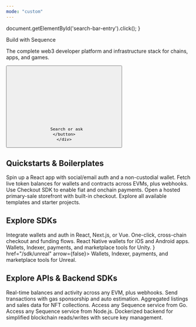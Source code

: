 ---
mode: "custom"
---


  document.getElementById('search-bar-entry').click();
}


<div className="relative w-full flex items-center justify-center" style={{ height: '26rem', overflow: 'hidden'}}>
  <div className="absolute inset-0 z-0 flex items-center bg-matrix-dark mix-blend-normal">
    <div style={{ height: '100%', width: '100%', maxHeight: '465px' }} />
  </div>
  <div className="relative z-10" style={{ position: 'absolute', textAlign: 'center', padding: '0 1rem' }}>
    <div
      className="text-white dark:text-gray-200"
      style={{
       fontWeight: '600',
       fontSize: '42px',
       margin: '0',
       marginBottom: '1.5rem'
      }}
    >
      Build with Sequence
    </div>
    <p
      className="text-gray-200 dark:text-gray-200"
      style={{
        margin: '0 auto',
        marginBottom: '2rem',
        fontWeight: '500',
        fontSize: '24px',
        maxWidth: '42rem',
        textAlign: 'center'
      }}
    >
      The complete web3 developer platform and infrastructure stack for chains, apps, and games.
    </p>
    <div className="flex items-center justify-center">
    <button
      type="button"
      className="hidden w-full lg:flex items-center text-sm leading-6 rounded-lg py-1.5 pl-2.5 pr-3 shadow-sm text-gray-400 dark:text-white/50 bg-background-light dark:bg-background-dark dark:brightness-[1.1] dark:ring-1 dark:hover:brightness-[1.25] ring-1 ring-gray-400/20 hover:ring-gray-600/25 dark:ring-gray-600/30 dark:hover:ring-gray-500/30 focus:outline-primary"
      id="home-search-entry"
      style={{
        maxWidth: '28rem',
      }}
      onClick={openSearch}
    >
      <svg
        className="h-4 w-4 ml-1.5 flex-none bg-gray-500 hover:bg-gray-600 dark:bg-white/50 dark:hover:bg-white/70"
        style={{
        marginRight: '0.5rem',
         maskImage:
           'url("https://mintlify.b-cdn.net/v6.5.1/solid/magnifying-glass.svg")',
         maskRepeat: 'no-repeat',
         maskPosition: 'center center',
        }}
      />

      Search or ask
    </button>
    </div>
  </div>
</div>
<div
  style={{marginTop: '2rem', marginBottom: '8rem', maxWidth: '70rem', marginLeft: 'auto',
  marginRight: 'auto', paddingLeft: '1.25rem',
  paddingRight: '1.25rem' }}
>

<h2 className="text-center text-white dark:text-gray-200 text-4xl font-bold mb-8" style={{ fontSize: '1.5rem', marginTop: '6rem', marginBottom: '2.5rem' }}>
Quickstarts & Boilerplates
</h2>
<CardGroup cols={3}>
  <Card title="Create your first wallet" icon="wallet" href="/sdk/web" arrow={false}>
    Spin up a React app with social/email auth and a non-custodial wallet.
  </Card>
  <Card title="Query real-time balances with Indexer" icon="database" href="/api-references/indexer" arrow={false}>
    Fetch live token balances for wallets and contracts across EVMs, plus webhooks.
  </Card>
  <Card title="Integrate drop-in web3 checkout" icon="credit-card" href="/solutions/payments" arrow={false}>
    Use Checkout SDK to enable fiat and onchain payments.
  </Card>
  <Card title="Launch a Shop to sell NFTs" icon="store" href="/solutions/payments/marketplace/overview" arrow={false}>
    Open a hosted primary-sale storefront with built-in checkout.
  </Card>
  <Card title="Browse all boilerplates" icon="grid" href="/guides/template-overview" arrow={false}>
    Explore all available templates and starter projects.
  </Card>
</CardGroup>

<h2 className="text-center text-white dark:text-gray-200 text-4xl font-bold mb-8" style={{ fontSize: '1.5rem', marginTop: '6rem', marginBottom: '2.5rem' }}>
Explore SDKs
</h2>
<CardGroup cols={3}>
  <Card title="Web SDK" icon="code" href="/sdk/web" arrow={false}>
    Integrate wallets and auth in React, Next.js, or Vue.
  </Card>
  <Card title="Payments SDK" icon="arrows-rotate" href="/solutions/payments" arrow={false}>
    One-click, cross-chain checkout and funding flows.
  </Card>
  <Card title="Mobile SDK" icon="mobile" href="/sdk/mobile" arrow={false}>
    React Native wallets for iOS and Android apps.
  </Card>
  <Card title="Unity SDK" icon="unity" href="/sdk/unity" arrow={false}>
    Wallets, Indexer, payments, and marketplace tools for Unity.
  </Card>
  <Card title="Unreal SDK" icon={<svg width="24" height="24" viewBox="0 0 32 32" xmlns="http://www.w3.org/2000/svg"><path d="M16 0c-8.766 0-15.865 7.161-15.865 16s7.099 16 15.865 16c8.76 0 15.865-7.161 15.865-16s-7.104-16-15.87-16zM16 0.703c4.047 0 7.859 1.594 10.724 4.479 2.859 2.875 4.453 6.766 4.443 10.818 0 4.083-1.578 7.927-4.443 10.818-2.828 2.87-6.693 4.484-10.724 4.479-4.031 0.005-7.896-1.609-10.724-4.479-2.859-2.875-4.458-6.766-4.448-10.818 0-4.083 1.583-7.927 4.443-10.818 2.828-2.875 6.698-4.49 10.729-4.479zM15.203 6.333c-2.583 0.693-4.974 2.021-8.161 5.677s-2.583 6.677-2.583 6.677c0 0 0.88-2.078 2.995-4.266 1.005-1.036 1.75-1.385 2.266-1.385 0.458-0.026 0.844 0.344 0.844 0.802v7.422c0 0.734-0.474 0.896-0.911 0.885-0.37-0.005-0.714-0.135-0.714-0.135 2.172 3.156 7.37 3.599 7.37 3.599l2.281-2.438 0.052 0.047 2.089 1.781c3.823-2.271 5.667-6.479 5.667-6.479-1.708 1.802-2.792 2.224-3.438 2.224-0.573-0.005-0.797-0.339-0.797-0.339-0.031-0.156-0.083-2.417-0.104-4.677-0.021-2.339 0-4.682 0.115-4.688 0.661-1.24 2.766-3.74 2.766-3.74-3.932 0.776-6.073 3.354-6.073 3.354-0.635-0.5-1.927-0.417-1.927-0.417 0.604 0.333 1.208 1.302 1.208 2.104v7.896c0 0-1.318 1.161-2.333 1.161-0.604 0-0.974-0.328-1.177-0.599-0.078-0.104-0.146-0.219-0.198-0.344v-9.75c-0.141 0.104-0.313 0.161-0.484 0.167-0.219 0-0.443-0.109-0.594-0.427-0.115-0.24-0.188-0.599-0.188-1.125 0-1.797 2.031-2.99 2.031-2.99z"/></svg>} href="/sdk/unreal" arrow={false}>
    Wallets, Indexer, payments, and marketplace tools for Unreal.
  </Card>
</CardGroup>

<h2 className="text-center text-white dark:text-gray-200 text-4xl font-bold mb-8" style={{ fontSize: '1.5rem', marginTop: '6rem', marginBottom: '2.5rem' }}>
Explore APIs & Backend SDKs
</h2>
<CardGroup cols={3}>
  <Card title="Indexer API" icon="database" href="/api-references/indexer" arrow={false}>
    Real-time balances and activity across any EVM, plus webhooks.
  </Card>
  <Card title="Transactions API" icon="paper-plane" href="/api-references/transactions" arrow={false}>
    Send transactions with gas sponsorship and auto estimation.
  </Card>
  <Card title="Marketplace API" icon="store" href="/api-references/marketplace" arrow={false}>
    Aggregated listings and sales data for NFT collections.
  </Card>
  <Card title="Go SDK" icon="code" href="/sdk/go" arrow={false}>
    Access any Sequence service from Go.
  </Card>
  <Card title="Node.js SDK" icon="terminal" href="/sdk/typescript" arrow={false}>
    Access any Sequence service from Node.js.
  </Card>
  <Card title="Sidekick" icon="server" href="/solutions/infrastructure/sidekick/overview" arrow={false}>
    Dockerized backend for simplified blockchain reads/writes with secure key management.
  </Card>
</CardGroup>

<div className="flex justify-center mt-12 mb-4">
  <a href="https://github.com/0xsequence" target="_blank" rel="noopener noreferrer" className="group inline-flex items-center justify-center w-12 h-12 rounded-full bg-white dark:bg-background-dark transition-all hover:scale-110 hover:border-primary dark:hover:border-primary-light">
    <svg className="h-6 w-6 bg-primary dark:bg-primary-light transition-colors group-hover:bg-white" style={{maskImage: 'url("https://mintlify.b-cdn.net/v6.6.0/brands/github.svg")', maskRepeat: 'no-repeat', maskPosition: 'center center'}}></svg>
  </a>
</div>

</div>